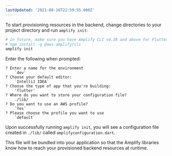 ```yaml
---
lastUpdated: '2021-08-16T22:59:55.000Z'
---
```

To start provisioning resources in the backend, change directories to your project directory and run `amplify init`:

```bash
# in future, make sure you have Amplify CLI v4.28 and above for Flutter support
# npm install -g @aws-amplify/cli
amplify init
```

Enter the following when prompted:

```console
? Enter a name for the environment
    `dev`
? Choose your default editor:
    `IntelliJ IDEA`
? Choose the type of app that you're building: 
    'flutter'
? Where do you want to store your configuration file? 
    ./lib/
? Do you want to use an AWS profile?
    `Yes`
? Please choose the profile you want to use
    `default`
```

Upon successfully running `amplify init`, you will see a configuration file created in `./lib/` called `amplifyconfiguration.dart`.
 
This file will be bundled into your application so that the Amplify libraries know how to reach your provisioned backend resources at runtime.
